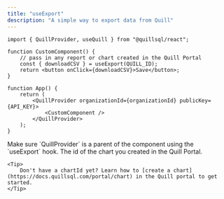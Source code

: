 ```yaml
---
title: "useExport"
description: "A simple way to export data from Quill"
---
```


```tsx App.tsx
import { QuillProvider, useQuill } from "@quillsql/react";

function CustomComponent() {
	// pass in any report or chart created in the Quill Portal
	const { downloadCSV } = useExport(QUILL_ID);
	return <button onClick={downloadCSV}>Save</button>;
}

function App() {
	return (
		<QuillProvider organizationId={organizationId} publicKey={API_KEY}>
			<CustomComponent />
		</QuillProvider>
	);
}
```

<Info>
	Make sure `QuillProvider` is a parent of the component using the `useExport`
	hook.
</Info>

<ParamField path='chartId' type='string' required>
	The id of the chart you created in the Quill Portal.

    <Tip>
    	Don't have a chartId yet? Learn how to [create a chart](https://docs.quillsql.com/portal/chart) in the Quill portal to get started.
    </Tip>

</ParamField>

